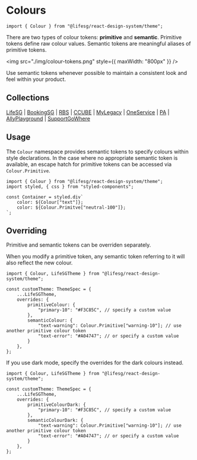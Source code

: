
<Meta title="Foundations/Colours/Introduction" />

# Colours

```tsx
import { Colour } from "@lifesg/react-design-system/theme";
```

There are two types of colour tokens: **primitive** and **semantic**. Primitive
tokens define raw colour values. Semantic tokens are meaningful aliases of
primitive tokens.

<img src="./img/colour-tokens.png" style={{ maxWidth: "800px" }} />

<DocInfo>
    Use semantic tokens whenever possible to maintain a consistent look and feel
    within your product.
</DocInfo>

## Collections

[LifeSG](/docs/foundations-colours-lifesg--docs) |
[BookingSG](/docs/foundations-colours-bookingsg--docs) |
[RBS](/docs/foundations-colours-rbs--docs) |
[CCUBE](/docs/foundations-colours-ccube--docs) |
[MyLegacy](/docs/foundations-colours-mylegacy--docs) |
[OneService](/docs/foundations-colours-oneservice--docs) |
[PA](/docs/foundations-colours-pa--docs) |
[AllyPlayground](/docs/foundations-colours-a11yplayground--docs) |
[SupportGoWhere](/docs/foundations-colours-supportgowhere--docs)

## Usage

The `Colour` namespace provides semantic tokens to specify colours within style
declarations. In the case where no appropriate semantic token is available, an
escape hatch for primitive tokens can be accessed via `Colour.Primitive`.

```tsx
import { Colour } from "@lifesg/react-design-system/theme";
import styled, { css } from "styled-components";

const Container = styled.div`
    color: ${Colour["text"]};
    color: ${Colour.Primitve["neutral-100"]};
`;
```

## Overriding

Primitive and semantic tokens can be overriden separately.

When you modify a primitive token, any semantic token referring to it will also
reflect the new colour.

```tsx
import { Colour, LifeSGTheme } from "@lifesg/react-design-system/theme";

const customTheme: ThemeSpec = {
    ...LifeSGTheme,
    overrides: {
        primitiveColour: {
            "primary-10": "#F3C85C", // specify a custom value
        },
        semanticColour: {
            "text-warning": Colour.Primitive["warning-10"]; // use another primitive colour token
            "text-error": "#A04747"; // or specify a custom value
        }
    },
};
```

If you use dark mode, specify the overrides for the dark colours instead.

```tsx
import { Colour, LifeSGTheme } from "@lifesg/react-design-system/theme";

const customTheme: ThemeSpec = {
    ...LifeSGTheme,
    overrides: {
        primitiveColourDark: {
            "primary-10": "#F3C85C", // specify a custom value
        },
        semanticColourDark: {
            "text-warning": Colour.Primitive["warning-10"]; // use another primitive colour token
            "text-error": "#A04747"; // or specify a custom value
        }
    },
};
```
